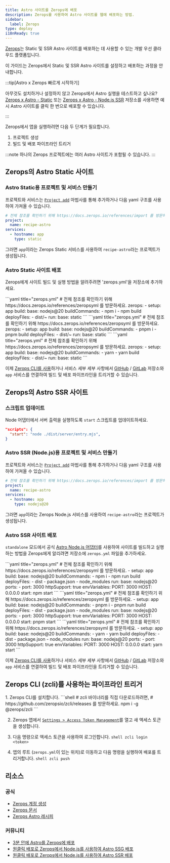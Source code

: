 ```yaml
---
title: Astro 사이트를 Zerops에 배포
description: Zerops를 사용하여 Astro 사이트를 웹에 배포하는 방법.
sidebar:
  label: Zerops
type: deploy
i18nReady: true
---
```


[Zerops](https://zerops.io/)는 Static 및 SSR Astro 사이트를 배포하는 데 사용할 수 있는 개발 우선 클라우드 플랫폼입니다.

이 가이드는 Zerops에서 Static 및 SSR Astro 사이트를 설정하고 배포하는 과정을 안내합니다.

:::tip[Astro x Zerops 빠르게 시작하기]

아무것도 설치하거나 설정하지 않고 Zerops에서 Astro 실행을 테스트하고 싶나요? [Zerops x Astro - Static](https://github.com/zeropsio/recipe-astro-static) 또는 [Zerops x Astro - Node.js SSR](https://github.com/zeropsio/recipe-astro-nodejs) 저장소를 사용하면 예시 Astro 사이트를 클릭 한 번으로 배포할 수 있습니다.

:::

Zerops에서 앱을 실행하려면 다음 두 단계가 필요합니다.
1. 프로젝트 생성
2. 빌드 및 배포 파이프라인 트리거

:::note
하나의 Zerops 프로젝트에는 여러 Astro 사이트가 포함될 수 있습니다.
:::

## Zerops의 Astro Static 사이트

### Astro Static용 프로젝트 및 서비스 만들기
프로젝트와 서비스는 [`Project add`](https://app.zerops.io/dashboard/project-add) 마법사를 통해 추가하거나 다음 yaml 구조를 사용하여 가져올 수 있습니다.

```yaml
# 전체 참조를 확인하기 위해 https://docs.zerops.io/references/import 를 방문하세요.
project:
  name: recipe-astro
services:
  - hostname: app
    type: static
```

그러면 `app`이라는 Zerops Static 서비스를 사용하여 `recipe-astro`라는 프로젝트가 생성됩니다.

### Astro Static 사이트 배포

Zerops에게 사이트 빌드 및 실행 방법을 알려주려면 'zerops.yml'을 저장소에 추가하세요.

  <PackageManagerTabs>
    <Fragment slot="npm">
    ```yaml title="zerops.yml"
    # 전체 참조를 확인하기 위해 https://docs.zerops.io/references/zeropsyml 를 방문하세요.
    zerops:
      - setup: app
        build:
          base: nodejs@20
          buildCommands:
            - npm i
            - npm build
          deployFiles:
            - dist/~
        run:
          base: static
    ```
    </Fragment>
    <Fragment slot="pnpm">
    ```yaml title="zerops.yml"
    # 전체 참조를 확인하기 위해 https://docs.zerops.io/references/zeropsyml 를 방문하세요.
    zerops:
      - setup: app
        build:
          base: nodejs@20
          buildCommands:
            - pnpm i
            - pnpm build
          deployFiles:
            - dist/~
        run:
          base: static
    ```
    </Fragment>
    <Fragment slot="yarn">
    ```yaml title="zerops.yml"
    # 전체 참조를 확인하기 위해 https://docs.zerops.io/references/zeropsyml 를 방문하세요.
    zerops:
      - setup: app
        build:
          base: nodejs@20
          buildCommands:
            - yarn
            - yarn build
          deployFiles:
            - dist/~
        run:
          base: static
    ```
    </Fragment>
  </PackageManagerTabs>

이제 [Zerops CLI를 사용](#zerops-cli-zcli를-사용하는-파이프라인-트리거)하거나 서비스 세부 세부 사항에서 [GitHub](https://docs.zerops.io/references/github-integration/) / [GitLab](https://docs.zerops.io/references/gitlab-integration) 저장소와 `app` 서비스를 연결하여 빌드 및 배포 파이프라인을 트리거할 수 있습니다.

## Zerops의 Astro SSR 사이트

### 스크립트 업데이트

Node 어댑터에서 서버 출력을 실행하도록 `start` 스크립트를 업데이트하세요.

```json title="package.json"
"scripts": {
  "start": "node ./dist/server/entry.mjs",
} 
```

### Astro SSR (Node.js)용 프로젝트 및 서비스 만들기
프로젝트와 서비스는 [`Project add`](https://app.zerops.io/dashboard/project-add) 마법사를 통해 추가하거나 다음 yaml 구조를 사용하여 가져올 수 있습니다.

```yaml
# 전체 참조를 확인하기 위해 https://docs.zerops.io/references/import 를 방문하세요.
project:
  name: recipe-astro
services:
  - hostname: app
    type: nodejs@20
```

그러면 `app`이라는 Zerops Node.js 서비스를 사용하여 `recipe-astro`라는 프로젝트가 생성됩니다.

### Astro SSR 사이트 배포

`standalone` 모드에서 공식 [Astro Node.js 어댑터](/ko/guides/integrations-guide/node/)를 사용하여 사이트를 빌드하고 실행하는 방법을 Zerops에게 알리려면 저장소에 `zerops.yml` 파일을 추가하세요.

  <PackageManagerTabs>
    <Fragment slot="npm">
    ```yaml title="zerops.yml"
    # 전체 참조를 확인하기 위해 https://docs.zerops.io/references/zeropsyml 를 방문하세요.
      - setup: app
        build:
          base: nodejs@20
          buildCommands:
            - npm i
            - npm run build
          deployFiles:
            - dist
            - package.json
            - node_modules
        run:
          base: nodejs@20
          ports:
            - port: 3000
              httpSupport: true
          envVariables:
            PORT: 3000
            HOST: 0.0.0.0
          start: npm start
    ```
    </Fragment>
    <Fragment slot="pnpm">
    ```yaml title="zerops.yml"
    # 전체 참조를 확인하기 위해 https://docs.zerops.io/references/zeropsyml 를 방문하세요.
      - setup: app
        build:
          base: nodejs@20
          buildCommands:
            - pnpm i
            - pnpm run build
          deployFiles:
            - dist
            - package.json
            - node_modules
        run:
          base: nodejs@20
          ports:
            - port: 3000
              httpSupport: true
          envVariables:
            PORT: 3000
            HOST: 0.0.0.0
          start: pnpm start
    ```
    </Fragment>
    <Fragment slot="yarn">
    ```yaml title="zerops.yml"
    # 전체 참조를 확인하기 위해 https://docs.zerops.io/references/zeropsyml 를 방문하세요.
      - setup: app
        build:
          base: nodejs@20
          buildCommands:
            - yarn
            - yarn build
          deployFiles:
            - dist
            - package.json
            - node_modules
        run:
          base: nodejs@20
          ports:
            - port: 3000
              httpSupport: true
          envVariables:
            PORT: 3000
            HOST: 0.0.0.0
          start: yarn start
    ```
    </Fragment>
  </PackageManagerTabs>

이제 [Zerops CLI를 사용](#zerops-cli-zcli를-사용하는-파이프라인-트리거)하거나 서비스 세부 세부 사항에서 [GitHub](https://docs.zerops.io/references/github-integration/) / [GitLab](https://docs.zerops.io/references/gitlab-integration) 저장소와 `app` 서비스를 연결하여 빌드 및 배포 파이프라인을 트리거할 수 있습니다.

## Zerops CLI (zcli)를 사용하는 파이프라인 트리거

<Steps>
1. Zerops CLI를 설치합니다.
		```shell
		# zcli 바이너리를 직접 다운로드하려면,
		# https://github.com/zeropsio/zcli/releases 를 방문하세요.
		npm i -g @zerops/zcli
		```

2. Zerops 앱에서 [`Settings > Access Token Management`](https://app.zerops.io/settings/token-management)를 열고 새 액세스 토큰을 생성합니다.

3. 다음 명령으로 액세스 토큰을 사용하여 로그인합니다.
		```shell
		zcli login <token>
		```

4. 앱의 루트 (`zerops.yml`이 있는 위치)로 이동하고 다음 명령을 실행하여 배포를 트리거합니다.
		```shell
		zcli push
		```
</Steps>

## 리소스
### 공식

- [Zerops 계정 생성](https://app.zerops.io/registration)
- [Zerops 문서](https://docs.zerops.io)
- [Zerops Astro 레시피](https://app.zerops.io/recipe/astro)

### 커뮤니티
- [3분 안에 Astro를 Zerops에 배포](https://medium.com/@arjunaditya/how-to-deploy-astro-to-zerops-4230816a62b4)
- [원클릭 배포로 Zerops에서 Node.js를 사용하여 Astro SSG 배포](https://youtu.be/-4KTa4VWtBE)
- [원클릭 배포로 Zerops에서 Node.js를 사용하여 Astro SSR 배포](https://youtu.be/eR6b_JnDH6g)
